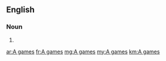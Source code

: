 ==English==

===Noun===
{{head|en|plural|head=[[A]] [[game]]s}}

# {{plural of|A game|lang=en|nocat=1}}

[[ar:A games]]
[[fr:A games]]
[[mg:A games]]
[[my:A games]]
[[km:A games]]